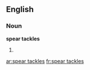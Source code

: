 ==English==

===Noun===
'''spear tackles'''

# {{plural of|spear tackle}}

[[ar:spear tackles]]
[[fr:spear tackles]]